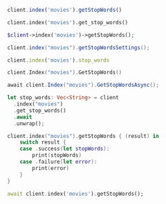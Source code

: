 <CodeGroup>

```javascript JS
client.index('movies').getStopWords()
```

```python Python
client.index('movies').get_stop_words()
```

```php PHP
$client->index('movies')->getStopWords();
```

```java Java
client.index("movies").getStopWordsSettings();
```

```ruby Ruby
client.index('movies').stop_words
```

```go Go
client.Index("movies").GetStopWords()
```

```csharp C#
await client.Index("movies").GetStopWordsAsync();
```

```rust Rust
let stop_words: Vec<String> = client
  .index("movies")
  .get_stop_words()
  .await
  .unwrap();
```

```swift Swift
client.index("movies").getStopWords { (result) in
    switch result {
    case .success(let stopWords):
        print(stopWords)
    case .failure(let error):
        print(error)
    }
}
```

```dart Dart
await client.index('movies').getStopWords();
```
</CodeGroup>